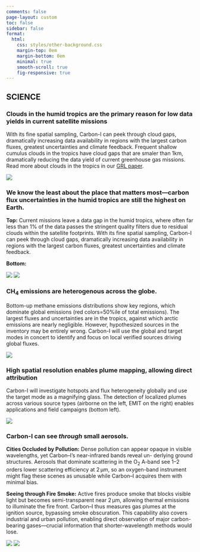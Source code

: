 ```yaml
---
comments: false
page-layout: custom
toc: false
sidebar: false
format:
  html:
    css: styles/other-background.css  
    margin-top: 0em
    margin-bottom: 0em
    minimal: true
    smooth-scroll: true
    fig-responsive: true
---
```


:::: {.hero-small .hero-science}
::: {.container}
# **SCIENCE**
:::
::::

::::: {.wrapper}
::::{.container .science .grid  .border-bottom .py-2}
::: {.g-col-6 .justify-content-center}
### **Clouds in the humid tropics are the primary reason for low data yields in current satellite missions**

With its fine spatial sampling, Carbon-I can peek through cloud gaps,  dramatically increasing data availability in regions with the largest  carbon fluxes, greatest uncertainties and climate feedback. Frequent  shallow cumulus clouds in the tropics have cloud gaps that are smaler  than 1km, dramatically reducing the data yield of current greenhouse gas missions. Read more about clouds in the tropics in our [GRL paper](https://agupubs.onlinelibrary.wiley.com/doi/10.1029/2024GL108791).
:::

::: {.g-col-6 .align-items-end} 
![](img/Fig1_zoom.png){.img-fluid .science-image-frame}
:::
::::

::::{.grid .science .container .border-bottom .py-2}
::: {.g-col-6 .order-md-2 .justify-content-center}
### **We know the least about the place that matters most—carbon flux uncertainties in the humid tropics are still the highest on Earth.**

**Top:** Current missions leave a data gap in the humid tropics, where often far less than 1% of the data passes the stringent quality filters due to residual clouds within the satellite footprints. With its fine spatial sampling, Carbon-I can peek through cloud gaps,  dramatically increasing data availability in regions with the largest  carbon fluxes, greatest uncertainties and climate feedback.

**Bottom:** 

:::

::: {.g-col-6 .order-md-1}
![](img/Fig3_yields.png){.img-fluid .science-image-frame} 
![](img/CI-167_FluxDetection_2025-04-16_ET.png){.img-fluid .science-image-frame} 

:::
::::


::::{.grid .science .container .border-bottom .py-2}
::: {.g-col-6 .justify-content-center}
### **CH<sub>4</sub> emissions are heterogenous across the globe.**

Bottom-up methane emissions distributions show key regions, which dominate global emissions (red colors=50%ile of total emissions). The largest fluxes and uncertainties are in the tropics, against which arctic emissions are nearly negligible. However, hypothesized sources in the inventory may be entirely wrong. Carbon-I will use the global and target modes in concert to identify and focus on local verified sources driving global fluxes.

:::

::: {.g-col-6 .align-items-end}
![](img/Fig4_methane.png){.img-fluid .science-image-frame}
:::
::::

::::{.grid .science .container .border-bottom .py-2}
::: {.g-col-6 .order-md-2 .justify-content-center}
### **High spatial resolution enables plume mapping, allowing direct attribution**

Carbon-I will investigate hotspots and flux heterogeneity globally and  use the target mode as a magnifying glass. The detection of localized  plumes across various source types (airborne on the left, EMIT on the  right) enables applications and field campaigns (bottom left).

:::

::: {.g-col-6 .order-md-1}
![](img/Fig5_plumes.png){.img-fluid .science-image-frame} 
:::
::::

::::{.grid .science .container .border-bottom .py-2}
::: {.g-col-6 .justify-content-center}
### **Carbon-I can see *through* small aerosols.**

**Cities Occluded by Pollution:** Dense pollution can appear opaque
in visible wavelengths, yet Carbon–I’s near-infrared bands reveal un-
derlying ground structures. Aerosols that dominate scattering in the
O<sub>2</sub> A-band see 1–2 orders lower scattering efficiency at 2&thinsp;µm, so an
oxygen-band instrument might flag these scenes as unusable while
Carbon–I acquires them with minimal bias.

**Seeing through Fire Smoke:** Active fires produce smoke that blocks
visible light but becomes semi-transparent near 2&thinsp;µm, allowing thermal emissions to illuminate the fire front. Carbon–I thus measures
gas plumes at the ignition source, bypassing smoke obscuration. This
capability also covers industrial and urban pollution, enabling direct
observation of major carbon-bearing gases—crucial information that
shorter-wavelength methods would lose.

:::

::: {.g-col-6 .align-items-end}
![](img/CI-005F_DelhiPollution_2025-06-04.png){.img-fluid .science-image-frame}
![](img/CI-004F_Amazon_Fires_2025-06-04.png){.img-fluid .science-image-frame}
:::
::::

:::::

<!-- Transition for section content-->

```{=html}
<script>

document.addEventListener("DOMContentLoaded", () => {
  const observer = new IntersectionObserver(
    (entries) => {
      entries.forEach(entry => {
        if (entry.isIntersecting) {
          if (entry.boundingClientRect.top > 0 && entry.boundingClientRect.bottom > window.innerHeight) {
            entry.target.classList.add('animate', 'show');
          } else {
            entry.target.classList.add('show');      // no animation
          }
        }
      });
    },
    { threshold: 0.2 } // when 0.2 of the content appears in viewport, fire callback
  );

  document.querySelectorAll('.science').forEach(el => { 
    observer.observe(el)
  });
});
</script>
```